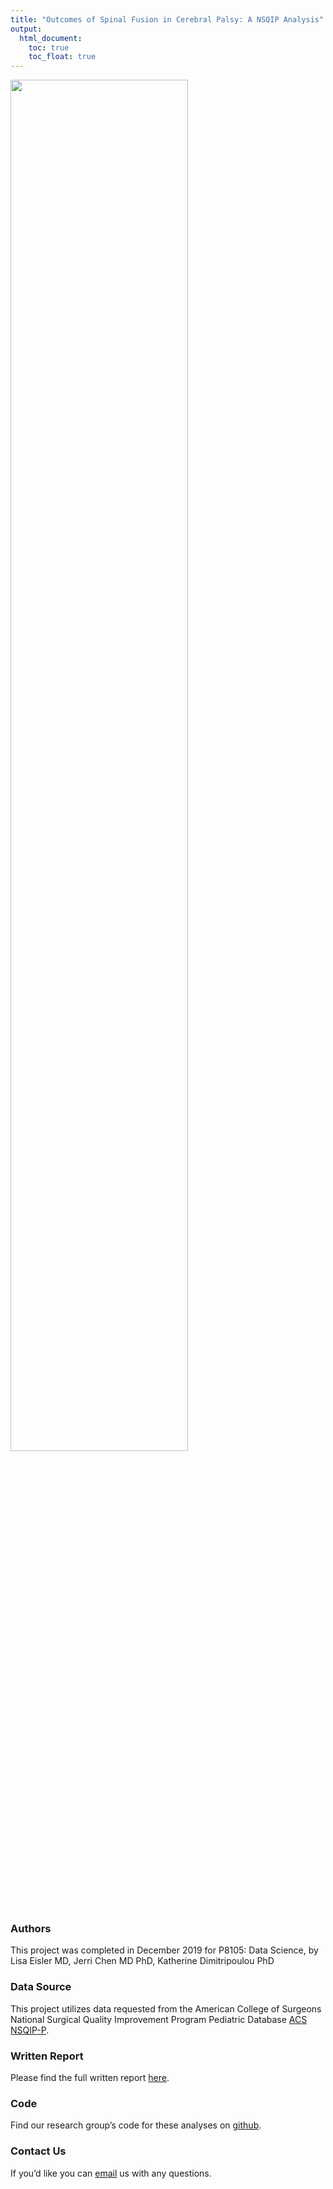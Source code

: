 ```yaml
---
title: "Outcomes of Spinal Fusion in Cerebral Palsy: A NSQIP Analysis"
output: 
  html_document:
    toc: true
    toc_float: true
---
```

<img src="images/cpscoli.jpg" style="width:75%">

### Authors

This project was completed in December 2019 for P8105: Data Science, by Lisa Eisler MD, Jerri Chen MD PhD, Katherine Dimitripoulou PhD

### Data Source

This project utilizes data requested from the American College of Surgeons National Surgical Quality Improvement Program Pediatric Database [ACS NSQIP-P](https://www.facs.org/quality-programs/childrens-surgery/pediatric/program-specifics/quality-support-tools/puf).

### Written Report
Please find the full written report [here](https://github.com/lisaeisler/p8105_cpspine/blob/master/report.md).

### Code
Find our research group's code for these analyses on [github](https://github.com/lisaeisler/p8105_cpspine.git). 

### Contact Us
If you'd like you can [email](mailto:ldl2113@cumc.columbia.edu) us with any questions.
